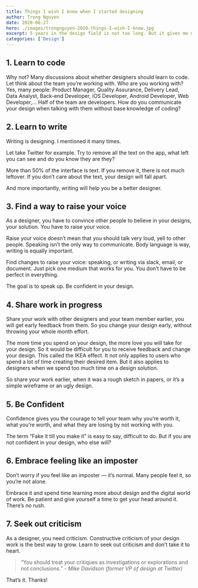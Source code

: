 ```yaml
---
title: Things I wish I knew when I started designing
author: Trong Nguyen
date: 2020-06-27
hero: ./images/trongnguyen-2020-things-I-wish-I-know.jpg
excerpt: 5 years in the design field is not too long. But it gives me many lessons that if I knew about it before, it will be a better designer than I am today.
categories: ['Design']
---
```


## 1. Learn to code
Why not? Many discussions about whether designers should learn to code.
Let think about the team you’re working with. Who are you working with? Yes, many people: Product Manager, Quality Assurance, Delivery Lead, Data Analyst, Back-end Developer, iOS Developer, Android Developer, Web Developer,…
Half of the team are developers. How do you communicate your design when talking with them without base knowledge of coding?

## 2. Learn to write
Writing is designing. I mentioned it many times.

Let take Twitter for example. Try to remove all the text on the app, what left you can see and do you know they are they?

More than 50% of the interface is text. If you remove it, there is not much leftover. If you don’t care about the text, your design will fall apart.

And more importantly, writing will help you be a better designer.

## 3. Find a way to raise your voice

As a designer, you have to convince other people to believe in your designs, your solution. You have to raise your voice.

Raise your voice doesn’t mean that you should talk very loud, yell to other people. Speaking isn’t the only way to communicate. Body language is way, writing is equally important.

Find changes to raise your voice: speaking, or writing via slack, email, or document. Just pick one medium that works for you. You don’t have to be perfect in everything.

The goal is to speak up.  Be confident in your design.

## 4. Share work in progress
Share your work with other designers and your team member earlier, you will get early feedback from them. So you change your design early, without throwing your whole month effort.

The more time you spend on your design, the more love you will take for your design. So it would be difficult for you to receive feedback and change your design. This called the IKEA effect. It not only applies to users who spend a lot of time creating their desired item. But it also applies to designers when we spend too much time on a design solution.

So share your work earlier, when it was a rough sketch in papers, or it’s a simple wireframe or an ugly design.


## 5. Be Confident
Confidence gives you the courage to tell your team why you’re worth it, what you’re worth, and what they are losing by not working with you.

The term “Fake it till you make it” is easy to say, difficult to do. But if you are not confident in your design, who else will?

## 6. Embrace feeling like an imposter
Don’t worry if you feel like an imposter — it’s normal. Many people feel it, so you’re not alone.

Embrace it and spend time learning more about design and the digital world of work. Be patient and give yourself a time to get your head around it. There’s no rush.

## 7. Seek out criticism
As a designer, you need criticism. Constructive criticism of your design work is the best way to grow. Learn to seek out criticism and don’t take it to heart.

> “You should treat your critiques as investigations or explorations and not conclusions.” 
> <cite>- Mike Davidson (former VP of design at Twitter)</cite>


That’s it. Thanks!
